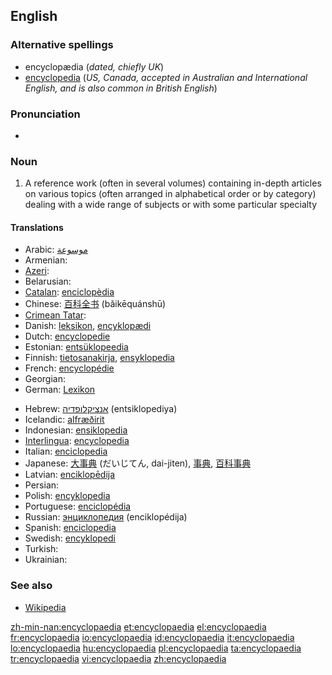 {{wikipedia}}
{{also|encyclopedia}}
==English==

===Alternative spellings===
* encyclopædia (''dated, chiefly UK'')
* [[encyclopedia]] (''US, Canada, accepted in Australian and International English, and is also common in British English'')

===Pronunciation===
* {{audio|en-us-encyclopaedia.ogg|Audio (US)}}
*: {{rhymes|iːdiə}}

===Noun===
{{en-noun|pl=encyclopaedias|pl2=encyclopaediae}}

# {{context|mostly|_|UK}} A reference work (often in several volumes) containing in-depth articles on various topics (often arranged in alphabetical order or by category) dealing with a wide range of subjects or with some particular specialty

====Translations====
{{trans-top|reference book}}
* Arabic: [[موسوعة]]
* Armenian: {{t|hy|հանրագիտարան|tr=hanragitaran|sc=Armn}}
* [[Azeri]]: {{t|az|ensiklopediya}}
* Belarusian: {{t|be|энцыклапедыя|f|tr=èncyklapedyja|sc=Cyrl}}
* [[Catalan]]: [[enciclopèdia]]
* Chinese: [[百科全书]] (bǎikēquánshū)
* [[Crimean Tatar]]: {{tø|crh|entsiklopediya}}
* Danish: [[leksikon]], <!--a [[Danish]]: -->[[encyklopædi]]<!-- are bigger and do have some longer and deeper articles.-->
* Dutch: [[encyclopedie]] {{m}}
* Estonian: [[entsüklopeedia]]
* Finnish: [[tietosanakirja]], [[ensyklopedia]]
* French: [[encyclopédie]] {{f}}
* Georgian: {{t|ka|ენციკლოპედია|tr=enc’iklopedia|sc=Geor}}
* German: [[Lexikon]] {{n}}
{{trans-mid}}
* Hebrew: [[אנציקלופדיה]] (entsiklopediya) {{n}}
* Icelandic: [[alfræðirit]] {{n}}
* Indonesian: [[ensiklopedia]]
* [[Interlingua]]: [[encyclopedia]]
* Italian: [[enciclopedia]] {{f}}
* Japanese: [[大事典]] (だいじてん, dai-jiten), [[事典]], [[百科事典]]
* Latvian: [[enciklopēdija]] {{f}}
* Persian: {{t|fa|دانشنامه|sc=fa-Arab|tr=dâneshnâmeh}}
* Polish: [[encyklopedia]] {{f}}
* Portuguese: [[enciclopédia]] {{f}}
* Russian: [[энциклопедия]] (enciklopédija) {{f}}
* Spanish: [[enciclopedia]] {{m}}
* Swedish: [[encyklopedi]]
* Turkish: {{t|tr|ansiklopedi}}
* Ukrainian: {{t|uk|енциклопедія|f|tr=enciklopédija|sc=Cyrl}}
{{trans-bottom}}

===See also===
* [[Wikipedia]]

[[zh-min-nan:encyclopaedia]]
[[et:encyclopaedia]]
[[el:encyclopaedia]]
[[fr:encyclopaedia]]
[[io:encyclopaedia]]
[[id:encyclopaedia]]
[[it:encyclopaedia]]
[[lo:encyclopaedia]]
[[hu:encyclopaedia]]
[[pl:encyclopaedia]]
[[ta:encyclopaedia]]
[[tr:encyclopaedia]]
[[vi:encyclopaedia]]
[[zh:encyclopaedia]]